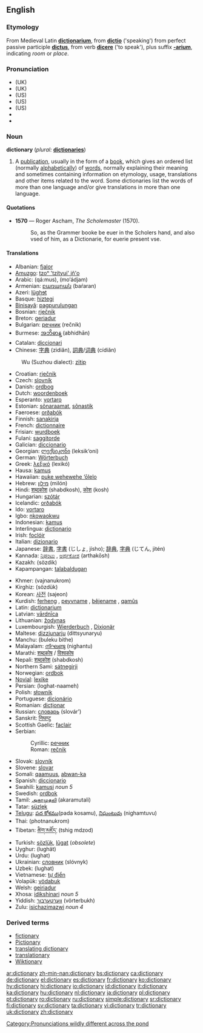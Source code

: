 ==English==

===Etymology===
From Medieval Latin '''[[dictionarium]]''', from '''[[dictio]]''' ('speaking') from perfect passive participle '''[[dictus]]''', from verb '''[[dicere]]''' ('to speak'), plus suffix '''[[-arium]]''', indicating ''room'' or ''place''.

===Pronunciation===
*(UK) {{IPA|/ˈdɪkʃən(ə)ɹi/}}
*(UK) {{SAMPA|/"dIkS@n(@)ri/}}
*(US) {{AHD|dĭk'shə-nĕr"ē}}
*(US) {{IPA|/ˈdɪkʃənˌɛɹi/}}
*(US) {{SAMPA|/"dIkS@n%Eri/}}
*{{audio|en-us-dictionary.ogg|Audio (US)}}
*{{audio|en-uk-dictionary.ogg|Audio (UK)}}
[[Category:Pronunciations wildly different across the pond]]

===Noun===
'''dictionary''' (''plural:'' '''[[dictionaries]]''')

# A [[publication]], usually in the form of a [[book]], which gives an ordered list (normally [[alphabetical]]ly) of [[word]]s, normally explaining their meaning and sometimes containing information on etymology, usage, translations and other items related to the word. Some dictionaries list the words of more than one language and/or give translations in more than one language.

====Quotations====
*'''1570''' — Roger Ascham, ''The Scholemaster'' (1570).
*:So, as the Grammer booke be euer in the Scholers hand, and also vsed of him, as a Dictionarie, for euerie present vse.

====Translations====
{{top}}
*Albanian: [[fjalor]]
*[[Amuzgo]]: [[tzoⁿ 'tzítyui' jñ'o]]
*Arabic: {{ARchar|[[قاموس]]}} (qá:mus), {{ARchar|[[معجم]]}} (mo‘ádjam)
*Armenian: [[բառարան]] (baŕaran)
*Azeri: [[lüghɘt]]
*Basque: [[hiztegi]]
*[[Binisayâ]]: [[pagpurulungan]]
*Bosnian: [[rječnik#Bosnian|rječnik]] {{m}}
*Breton: [[geriadur]]
*Bulgarian: [[речник]] (rečnik) {{m}}
*Burmese: [[အဘိဓာန္]] (abhidhān)
*Catalan: [[diccionari]] {{m}}
*Chinese: [[字典]] (zìdiǎn), [[詞典]]/[[词典]] (cídiǎn)
:Wu (Suzhou dialect): [[zïtip]]
*Croatian: [[rječnik#Croatian|rječnik]] {{m}}
*Czech: [[slovník]] {{m}}
*Danish: [[ordbog]]
*Dutch: [[woordenboek]] {{n}}
*Esperanto: [[vortaro]]
*Estonian: [[sõnaraamat]], [[sõnastik]]
*Faeroese: [[orðabók]]
*Finnish: [[sanakirja]]
*French: [[dictionnaire]] {{m}}
*Frisian: [[wurdboek]]
*Fulani: [[saggitorde]]
*Galician: [[diccionario]] {{m}}
*Georgian: [[ლექსიკონი]] (leksik‘oni)
*German: [[Wörterbuch]] {{n}}
*Greek: [[λεξικό]] (lexikó) {{n}}
*Hausa: [[kamus]]
*Hawaiian: [[puke wehewehe ‘ōlelo]]
*Hebrew: [[מילון]] (milón) {{m}}
*Hindi: [[शब्दकोश]] (shabdkosh), [[कोश]] (kosh)
*Hungarian: [[szótár]]
*Icelandic: [[orðabók]]
*Ido: [[vortaro]]
*Igbo: [[nkowaokwu]]
*Indonesian: [[kamus]]
*Interlingua: [[dictionario]]
*Irish: [[foclóir]] {{m}}
*Italian: [[dizionario]] {{m}}
*Japanese: [[辞書]], [[字書]] (じしょ, jísho); [[辞典]], [[字典]] (じてん, jitén)
*Kannada: [[ನಿಘಂಟು]] {{Unicode|(nighangṭu)}}, [[ಅರ್ಥಕೋಶ]] (arthakōsh)
*Kazakh: {{RUchar|[[сөздик]]}} (sözdik)
*Kapampangan: [[talabaldugan]]
{{mid}}
*Khmer: {{KMchar|[[វចនានុកម]]}} (vajnanukrom)
*Kirghiz: {{RUchar|[[сөздүк]]}} (sözdük)
*Korean: [[사전]] (sajeon)
*Kurdish: [[ferheng]] {{f}}, [[peyvname]] {{f}}, [[bêjename]] {{f}}, [[qamûs]] {{f}}
*Latin: [[dictionarium]] {{n}}
*Latvian: [[vārdnīca]] {{f}}
*Lithuanian: [[žodynas]] {{m}}
*Luxembourgish: [[Wierderbuch]] {{n}}, [[Dixionär]] {{m}}
*Maltese: [[dizzjunarju]] (dittsyunaryu)
*Manchu: (buleku bithe)
*Malayalam: [[നിഘണ്ടു]] (nighantu)
*Marathi: [[शब्दकोष]] / [[विश्वकोष]]
*Nepali: [[शब्दकोश]] (shabdkosh)
*Northern Sami: [[sátnegirji]]
*Norwegian: [[ordbok]]
*[[Novial]]: [[lexike]]
*Persian: {{FAchar|[[لغتنامه]]}} (loghat-naameh)
*Polish: [[słownik]] {{m}}
*Portuguese: [[dicionário]] {{m}}
*Romanian: [[dicţionar]] {{n}}
*Russian: [[словарь]] (slovár’) {{m}}
*Sanskrit: [[निघण्टु]] {{Unicode|(nighaṇṭu)}}
*Scottish Gaelic: [[faclair]] {{m}}
*Serbian:
*:Cyrillic: [[речник#Serbian|речник]] {{m}}
*:Roman: [[rečnik#Serbian|rečnik]] {{m}}
*Slovak: [[slovník]] {{m}}
*Slovene: [[slovar]] {{m}}
*Somali: [[qaamuus]], [[abwan-ka]]
*Spanish: [[diccionario]] {{m}}
*Swahili: [[kamusi]] ''noun 5''
*Swedish: [[ordbok]]
*Tamil: [[அகரமுதலி]] (akaramutali)
*Tatar: [[süzlek]]
*[[Telugu]]: [[పద కోశము]](pada kosamu), [[నిఘంటువు]] (nighamtuvu)
*Thai: {{THchar|[[พจนานุกรม]]}} (photnanukrom)
*Tibetan: [[ཚིག་མཛོད་]] (tshig mdzod)
*Turkish: [[sözlük]], [[lugat|lûgat]] (''obsolete'')
*Uyghur: (lughät)
*Urdu: {{URchar|[[لغت]]}} (lughat)
*Ukrainian: [[словник]] (slóvnyk) {{m}}
*Uzbek: {{RUchar|[[луғат]]}} (lughat)
*Vietnamese: [[tự điển]]
*Volapük: [[vödabuk]]
*Welsh: [[geiriadur]]
*Xhosa: [[idikshinari]] ''noun 5''
*Yiddish: [[ווערטערבוך]] (vörterbukh)
*Zulu: [[isichazimazwi]] ''noun 4''
{{bottom}}

===Derived terms===
*[[fictionary]]
*[[Pictionary]]
*[[translating dictionary]]
*[[translationary]]
*[[Wiktionary]]

[[ar:dictionary]]
[[zh-min-nan:dictionary]]
[[bs:dictionary]]
[[ca:dictionary]]
[[de:dictionary]]
[[el:dictionary]]
[[es:dictionary]]
[[fr:dictionary]]
[[ko:dictionary]]
[[hy:dictionary]]
[[hi:dictionary]]
[[io:dictionary]]
[[id:dictionary]]
[[it:dictionary]]
[[ka:dictionary]]
[[hu:dictionary]]
[[nl:dictionary]]
[[ja:dictionary]]
[[pl:dictionary]]
[[pt:dictionary]]
[[ro:dictionary]]
[[ru:dictionary]]
[[simple:dictionary]]
[[sr:dictionary]]
[[fi:dictionary]]
[[sv:dictionary]]
[[ta:dictionary]]
[[vi:dictionary]]
[[tr:dictionary]]
[[uk:dictionary]]
[[zh:dictionary]]